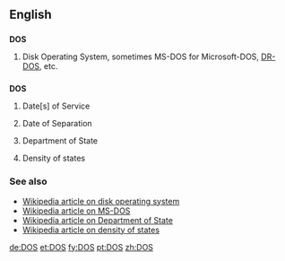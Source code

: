 {{see|DoS}}
==English==

==={{acronym}}===
'''DOS'''

# {{computing}} Disk Operating System, sometimes MS-DOS for Microsoft-DOS, [[DR-DOS]], etc.

==={{initialism}}===
'''DOS'''

# {{military}} Date[s] of Service
# {{military}} Date of Separation
# {{US}} Department of State
# {{science}} Density of states

===See also===
*[[w:DOS_%28disambiguation%29|Wikipedia article on disk operating system]]
*[[w:MS-DOS|Wikipedia article on MS-DOS]]
*[[w:United States Department of State|Wikipedia article on Department of State]]
*[[w:Density_of_states|Wikipedia article on density of states]]

[[de:DOS]]
[[et:DOS]]
[[fy:DOS]]
[[pt:DOS]]
[[zh:DOS]]